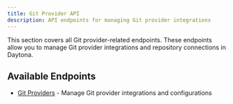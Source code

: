 ```yaml
---
title: Git Provider API
description: API endpoints for managing Git provider integrations
---
```


This section covers all Git provider-related endpoints. These endpoints allow you to manage Git provider integrations and repository connections in Daytona.

## Available Endpoints

- [Git Providers](/api/endpoints/git/git) - Manage Git provider integrations and configurations
